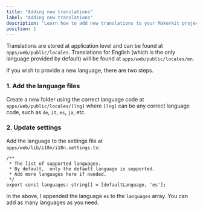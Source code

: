 ```yaml
---
title: "Adding new translations"
label: "Adding new translations"
description: "Learn how to add new translations to your Makerkit project."
position: 1
---
```


Translations are stored at application level and can be found at `apps/web/public/locales`. Translations for English (which is the only language provided by default) will be found at `apps/web/public/locales/en`.

If you wish to provide a new language, there are two steps.

### 1. Add the language files

Create a new folder using the correct language code at `apps/web/public/locales/[lng]` where `[lng]` can be any correct language code, such as `de`, `it`, `es`, `ja`, etc.

### 2. Update settings

Add the language to the settings file at `apps/web/lib/i18n/i18n.settings.ts`:

```tsx
/**
 * The list of supported languages.
 * By default,  only the default language is supported.
 * Add more languages here if needed.
 */
export const languages: string[] = [defaultLanguage, 'es'];
```

In the above, I appended the language `es` to the `languages` array. You can add as many languages as you need.
